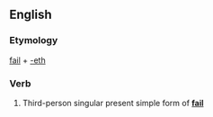 ==English==

===Etymology===
[[fail]] + [[-eth]]

===Verb===
{{infl|en|verb form}}

# {{archaic}} Third-person singular present simple form of '''[[fail]]'''